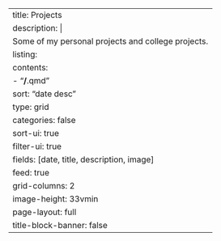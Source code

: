 ---
title: Projects
description: |
  Some of my personal projects and college projects.
listing:
  contents:
    - "**/**.qmd"
  sort: "date desc"
  type: grid
  categories: false
  sort-ui: true
  filter-ui: true
  fields: [date, title, description, image]
  feed: true
  grid-columns: 2
  image-height: 33vmin
page-layout: full
title-block-banner: false
---
